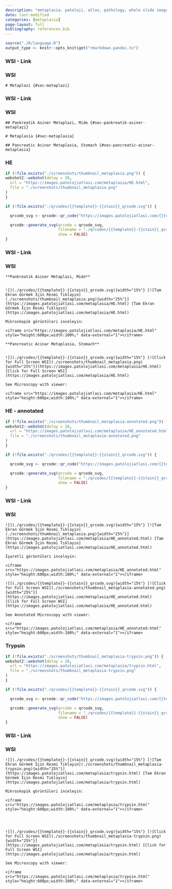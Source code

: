 ```yaml
---
description: "metaplasia, patoloji, atlas, pathology, whole slide image"
date: last-modified
categories: [metaplasia]
page-layout: full
bibliography: references.bib
---
```


```r

source("./R/language.R")
output_type <- knitr::opts_knit$get("rmarkdown.pandoc.to")

```






::::: panel-tabset


### WSI - Link



:::: {.content-hidden when-format="pdf"}





::::





:::: {.content-visible when-format="pdf"}






::::




:::: {.content-hidden when-format="pdf"}





::::





:::: {.content-visible when-format="pdf"}






::::


### WSI




:::::






```asis
# Metaplazi {#sec-metaplazi} 
```






::::: panel-tabset


### WSI - Link



:::: {.content-hidden when-format="pdf"}





::::





:::: {.content-visible when-format="pdf"}






::::




:::: {.content-hidden when-format="pdf"}





::::





:::: {.content-visible when-format="pdf"}






::::


### WSI




:::::






```asis

## Pankreatik Asiner Metaplazi, Mide {#sec-pankreatik-asiner-metaplazi} 

```

```asis

# Metaplasia {#sec-metaplasia} 

```

```asis

## Pancreatic Acinar Metaplasia, Stomach {#sec-pancreatic-acinar-metaplasia} 

```

::::: panel-tabset



### HE

```r
if (!file.exists("./screenshots/thumbnail_metaplasia.png")) {
webshot2::webshot(delay = 20,
  url = "https://images.patolojiatlasi.com/metaplasia/HE.html",
  file = "./screenshots/thumbnail_metaplasia.png"
)
}
```



```r
if (!file.exists("./qrcodes/{{template}}-{{stain}}_qrcode.svg")) {

  qrcode_svg <- qrcode::qr_code("https://images.patolojiatlasi.com/{{template}}/{{stain}}.html")

  qrcode::generate_svg(qrcode = qrcode_svg,
                       filename = "./qrcodes/{{template}}-{{stain}}_qrcode.svg",
                       show = FALSE)
}
```








::::: panel-tabset


### WSI - Link



:::: {.content-hidden when-format="pdf"}





::::





:::: {.content-visible when-format="pdf"}






::::




:::: {.content-hidden when-format="pdf"}





::::





:::: {.content-visible when-format="pdf"}






::::


### WSI




:::::






```asis

**Pankreatik Asiner Metaplazi, Mide**


![](./qrcodes/{{template}}-{{stain}}_qrcode.svg){width="15%"} [![Tam Ekran Görmek İçin Resmi Tıklayın](./screenshots/thumbnail_metaplasia.png){width="25%"}](https://images.patolojiatlasi.com/metaplasia/HE.html) [Tam Ekran Görmek İçin Resmi Tıklayın](https://images.patolojiatlasi.com/metaplasia/HE.html)

```



```asis

Mikroskopik görüntüleri inceleyin:

<iframe src="https://images.patolojiatlasi.com/metaplasia/HE.html" style="height:600px;width:100%;" data-external="1"></iframe>
```


```asis

**Pancreatic Acinar Metaplasia, Stomach**


![](./qrcodes/{{template}}-{{stain}}_qrcode.svg){width="15%"} [![Click for Full Screen WSI](./screenshots/thumbnail_metaplasia.png){width="25%"}](https://images.patolojiatlasi.com/metaplasia/HE.html) [Click for Full Screen WSI](https://images.patolojiatlasi.com/metaplasia/HE.html)

```

```asis

See Microscopy with viewer: 

<iframe src="https://images.patolojiatlasi.com/metaplasia/HE.html" style="height:600px;width:100%;" data-external="1"></iframe>
```



### HE - annotated



```r
if (!file.exists("./screenshots/thumbnail_metaplasia-annotated.png")) {
webshot2::webshot(delay = 20,
  url = "https://images.patolojiatlasi.com/metaplasia/HE_annotated.html",
  file = "./screenshots/thumbnail_metaplasia-annotated.png"
)
}
```



```r
if (!file.exists("./qrcodes/{{template}}-{{stain}}_qrcode.svg")) {

  qrcode_svg <- qrcode::qr_code("https://images.patolojiatlasi.com/{{template}}/{{stain}}.html")

  qrcode::generate_svg(qrcode = qrcode_svg,
                       filename = "./qrcodes/{{template}}-{{stain}}_qrcode.svg",
                       show = FALSE)
}
```







::::: panel-tabset


### WSI - Link



:::: {.content-hidden when-format="pdf"}





::::





:::: {.content-visible when-format="pdf"}






::::




:::: {.content-hidden when-format="pdf"}





::::





:::: {.content-visible when-format="pdf"}






::::


### WSI




:::::






```asis

![](./qrcodes/{{template}}-{{stain}}_qrcode.svg){width="15%"} [![Tam Ekran Görmek İçin Resmi Tıklayın](./screenshots/thumbnail_metaplasia.png){width="25%"}](https://images.patolojiatlasi.com/metaplasia/HE_annotated.html) [Tam Ekran Görmek İçin Resmi Tıklayın](https://images.patolojiatlasi.com/metaplasia/HE_annotated.html)
```

```asis

İşaretli görüntüleri inceleyin:

<iframe src="https://images.patolojiatlasi.com/metaplasia/HE_annotated.html" style="height:600px;width:100%;" data-external="1"></iframe>

```


```asis

![](./qrcodes/{{template}}-{{stain}}_qrcode.svg){width="15%"} [![Click for Full Screen WSI](./screenshots/thumbnail_metaplasia-annotated.png){width="25%"}](https://images.patolojiatlasi.com/metaplasia/HE_annotated.html) [Click for Full Screen WSI](https://images.patolojiatlasi.com/metaplasia/HE_annotated.html)
```

```asis

See Annotated Microscopy with viewer: 

<iframe src="https://images.patolojiatlasi.com/metaplasia/HE_annotated.html" style="height:600px;width:100%;" data-external="1"></iframe>

```




### Trypsin

```r
if (!file.exists("./screenshots/thumbnail_metaplasia-trypsin.png")) {
webshot2::webshot(delay = 20,
  url = "https://images.patolojiatlasi.com/metaplasia/trypsin.html",
  file = "./screenshots/thumbnail_metaplasia-trypsin.png"
)
}
```



```r
if (!file.exists("./qrcodes/{{template}}-{{stain}}_qrcode.svg")) {

  qrcode_svg <- qrcode::qr_code("https://images.patolojiatlasi.com/{{template}}/{{stain}}.html")

  qrcode::generate_svg(qrcode = qrcode_svg,
                       filename = "./qrcodes/{{template}}-{{stain}}_qrcode.svg",
                       show = FALSE)
}
```







::::: panel-tabset


### WSI - Link



:::: {.content-hidden when-format="pdf"}





::::





:::: {.content-visible when-format="pdf"}






::::




:::: {.content-hidden when-format="pdf"}





::::





:::: {.content-visible when-format="pdf"}






::::


### WSI




:::::






```asis


![](./qrcodes/{{template}}-{{stain}}_qrcode.svg){width="15%"} [![Tam Ekran Görmek İçin Resmi Tıklayın](./screenshots/thumbnail_metaplasia-trypsin.png){width="25%"}](https://images.patolojiatlasi.com/metaplasia/trypsin.html) [Tam Ekran Görmek İçin Resmi Tıklayın](https://images.patolojiatlasi.com/metaplasia/trypsin.html)

```


```asis

Mikroskopik görüntüleri inceleyin:

<iframe src="https://images.patolojiatlasi.com/metaplasia/trypsin.html" style="height:600px;width:100%;" data-external="1"></iframe>




```



```asis

![](./qrcodes/{{template}}-{{stain}}_qrcode.svg){width="15%"} [![Click for Full Screen WSI](./screenshots/thumbnail_metaplasia-trypsin.png){width="25%"}](https://images.patolojiatlasi.com/metaplasia/trypsin.html) [Click for Full Screen WSI](https://images.patolojiatlasi.com/metaplasia/trypsin.html)

```

```asis

See Microscopy with viewer: 

<iframe src="https://images.patolojiatlasi.com/metaplasia/trypsin.html" style="height:600px;width:100%;" data-external="1"></iframe>



```


::::: 

